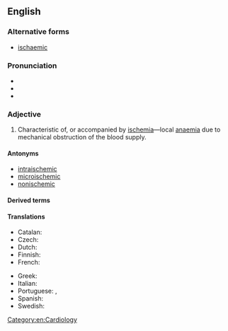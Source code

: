 ==English==

===Alternative forms===
* {{qualifier|UK}} [[ischaemic]]
{{PIE root|en|seǵʰ}}
===Pronunciation===
* {{IPA|/ɪˈskiːmɪk/|lang=en}}
* {{rhymes|iːmɪk|lang=en}}
* {{hyphenation|is|che|mic|lang=en}}

===Adjective===
{{en-adj}}

# {{lb|en|pathology}} Characteristic of, or accompanied by [[ischemia]]—local [[anaemia]] due to mechanical obstruction of the blood supply.

====Antonyms====
* [[intraischemic]]
* [[microischemic]]
* [[nonischemic]]

====Derived terms====
{{der4|en|ischemic cascade|ischemic colitis|ischemic hypoxia|[[transient ischemic attack]] (TIA)}}

====Translations====
{{trans-top|characteristic of, or accompanied by ischemia}}
* Catalan: {{t|ca|isquèmic}}
* Czech: {{t|cs|ischemický|m}}
* Dutch: {{t|nl|ischemische}}
* Finnish: {{t+|fi|iskeeminen}}
* French: {{t+|fr|ischémique}}
{{trans-mid}}
* Greek: {{t+|el|ισχαιμικός}}
* Italian: {{t+|it|ischemico}}
* Portuguese: {{t|pt|isquêmico}} {{qualifier|Brazil}}, {{t|pt|isquémico}} {{qualifier|Portugal}}
* Spanish: {{t+|es|isquémico}}
* Swedish: {{t|sv|ischemisk}}
{{trans-bottom}}

[[Category:en:Cardiology]]